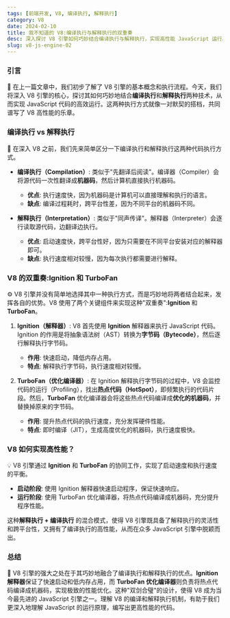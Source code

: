 ```yaml
---
tags: [前端开发, V8, 编译执行, 解释执行]
category: V8
date: 2024-02-10
title: 我不知道的 V8:编译执行与解释执行的双重奏
desc: 深入探讨 V8 引擎如何巧妙结合编译执行与解释执行，实现高性能 JavaScript 运行。
slug: v8-js-engine-02
---
```


### 引言

🎼 在上一篇文章中，我们初步了解了 V8 引擎的基本概念和执行流程。今天，我们将深入 V8 引擎的核心，探讨其如何巧妙地结合**编译执行**和**解释执行**两种技术，从而实现 JavaScript 代码的高效运行。这两种执行方式就像一对默契的搭档，共同谱写了 V8 高性能的乐章。

### 编译执行 vs 解释执行

🤔 在深入 V8 之前，我们先来简单区分一下编译执行和解释执行这两种代码执行方式。

-   **编译执行（Compilation）**: 类似于"先翻译后阅读"。编译器（Compiler）会将源代码一次性翻译成**机器码**，然后计算机直接执行机器码。

    -   **优点**: 执行速度快，因为机器码是计算机可以直接理解和执行的语言。
    -   **缺点**: 编译过程耗时，跨平台性差，因为不同平台的机器码不同。

-   **解释执行（Interpretation）**: 类似于"同声传译"。解释器（Interpreter）会逐行读取源代码，边翻译边执行。
    -   **优点**: 启动速度快，跨平台性好，因为只需要在不同平台安装对应的解释器即可。
    -   **缺点**: 执行速度相对较慢，因为每次执行都需要进行解释。

### V8 的双重奏:Ignition 和 TurboFan

⚙️ V8 引擎并没有简单地选择其中一种执行方式，而是巧妙地将两者结合起来，发挥各自的优势。V8 使用了两个关键组件来实现这种"双重奏":**Ignition** 和 **TurboFan**。

1. **Ignition（解释器）**: V8 首先使用 **Ignition** 解释器来执行 JavaScript 代码。Ignition 的作用是将抽象语法树（AST）转换为**字节码（Bytecode）**，然后逐行解释执行字节码。

    - **作用**: 快速启动，降低内存占用。
    - **特点**: 解释执行字节码，执行速度相对较慢。

2. **TurboFan（优化编译器）**: 在 Ignition 解释执行字节码的过程中，V8 会监控代码的运行（Profiling），找出**热点代码（HotSpot）**，即频繁执行的代码片段。然后，**TurboFan** 优化编译器会将这些热点代码编译成**优化的机器码**，并替换掉原来的字节码。
    - **作用**: 提升热点代码的执行速度，充分发挥硬件性能。
    - **特点**: 即时编译（JIT），生成高度优化的机器码，执行速度极快。

### V8 如何实现高性能？

💡 V8 引擎通过 **Ignition** 和 **TurboFan** 的协同工作，实现了启动速度和执行速度的平衡。

-   **启动阶段**: 使用 Ignition 解释器快速启动程序，保证快速响应。
-   **运行阶段**: 使用 TurboFan 优化编译器，将热点代码编译成机器码，充分提升程序性能。

这种**解释执行 + 编译执行** 的混合模式，使得 V8 引擎既具备了解释执行的灵活性和跨平台性，又拥有了编译执行的高性能，从而在众多 JavaScript 引擎中脱颖而出。

### 总结

👏 V8 引擎的强大之处在于其巧妙地融合了编译执行和解释执行的优点。**Ignition 解释器**保证了快速启动和低内存占用，而 **TurboFan 优化编译器**则负责将热点代码编译成机器码，实现极致的性能优化。这种"双剑合璧"的设计，使得 V8 成为当今最先进的 JavaScript 引擎之一。理解 V8 的编译和解释执行机制，有助于我们更深入地理解 JavaScript 的运行原理，编写出更高性能的代码。
